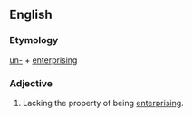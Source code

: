 ==English==

===Etymology===
[[un-]] + [[enterprising]]

===Adjective===
{{en-adj}}

#Lacking the property of being [[enterprising]].